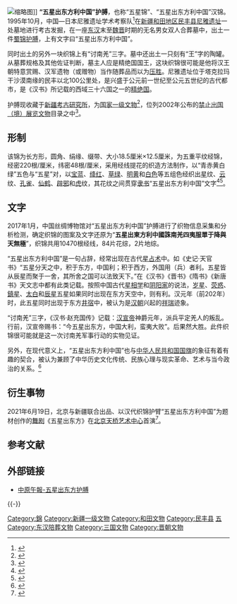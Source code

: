 {{禁止出国(境)展览文物
|图片 = [[File:Five_stars_rising_east_benefit_China.jpg|300px]]
|名称 = “五星出东方”护膊
|时代 = [[东汉|东汉]]至[[曹魏|魏]]、[[晋朝|晋]]
|出土 = [[新疆|新疆]][[和田地区|和田地区]][[民丰县|民丰县]]（1995年）
|现藏 = [[新疆考古研究所|新疆考古研究所]]
|登录 = 2002年
}}
[[File:“五星出东方利中国”护膊复制品.jpg|缩略图]]]]
'''“五星出东方利中国”护膊'''，也称“五星锦”、“五星出东方利中国”汉锦。1995年10月，中国—日本尼雅遗址学术考察队<ref>{{Cite web|title=“精绝”绿洲的盛衰往事-新华网|url=http://m.xinhuanet.com/xj/2019-01/25/c_1124041117.htm|work=m.xinhuanet.com|accessdate=2019-02-09|archive-date=2020-11-02|archive-url=https://web.archive.org/web/20201102184323/http://m.xinhuanet.com/xj/2019-01/25/c_1124041117.htm|dead-url=no}}</ref>在[[新疆维吾尔自治区|新疆]][[和田地区|和田地区]][[民丰县|民丰县]][[尼雅遺址|尼雅遗址]]一处墓地进行考古发掘，在一座[[东汉|东汉]]末至[[曹魏|魏]][[晋朝|晋]]时期的无名男女双人合葬墓中，出土一件[[蜀锦|蜀锦]][[护膊|护膊]]，上有文字曰“五星出东方利中国”。

同时出土的另外一块织锦上有“讨南羌”三字。墓中还出土一只刻有“王”字的陶罐。从墓葬规格及其他佐证判断，墓主人应是精绝国国王，这块织锦很可能是他将汉王朝特意赏赐、汉军遗物（或赠物）当作随葬品而以为[[压胜|压胜]]。尼雅遗址位于塔克拉玛干沙漠南缘的民丰以北100公里处，是兴盛于公元前一世纪至公元五世纪的古代都市，是《汉书》所记载的西域三十六国之一的[[精絕|精绝国]]。

护膊现收藏于[[新疆考古研究所|新疆考古研究所]]，为[[国家一级文物|国家一级文物]]<ref>{{Cite book|title=天象|last=张淑媛编著|first=|publisher=北京：中国旅游出版社|year=2015.03|isbn=978-7-5032-5236-5|location=|pages=111}}</ref>，位列2002年公布的[[禁止出国（境）展览文物|禁止出国（境）展览文物]]目录之中<ref>{{Cite book|title=中华传统吉祥图案知识全集|last=王连海编著|first=|publisher=北京：气象出版社|year=2015.08|isbn=978-7-5029-6121-3|location=|pages=255}}</ref>。

== 形制 ==
该锦为长方形，圆角、绢缘、缀带、大小18.5厘米×12.5厘米，为五重平纹经锦，经密220根/厘米，纬密48根/厘米，采用经线提花的织造方法制作，以“青赤黄白绿”五色与“五星”对，以[[宝蓝|宝蓝]]、[[绛红|绛红]]、[[草绿|草绿]]、[[明黄|明黄]]和[[白色|白色]]等五组色经织出[[星|星]]纹、[[云|云]]纹、[[孔雀|孔雀]]、[[仙鹤|仙鹤]]、[[辟邪|辟邪]]和[[虎|虎]]纹，其花纹之间贯穿[[隶书|隶书]]“五星出东方利中国”文字<ref>{{Cite book|title=新疆古代书法史|last=史晓明主编|first=|publisher=乌鲁木齐：新疆美术摄影出版社|year=2013.09|isbn=978-7-5469-4353-4|location=|pages=56}}</ref><ref>{{Cite web|title=“五星出东方利中国”护膊之谜|url=http://www.kaogu.cn/cn/kaoguyuandi/kaogusuibi/2015/0211/49247.html|work=www.kaogu.cn|accessdate=2019-02-09|archive-date=2020-11-02|archive-url=https://web.archive.org/web/20201102211431/http://www.kaogu.cn/cn/kaoguyuandi/kaogusuibi/2015/0211/49247.html|dead-url=no}}</ref>。

== 文字 ==
2017年1月，中国丝绸博物馆对“五星出东方利中国”护膊进行了织物信息采集和分析检测，确定织锦的图案及文字还原为“'''五星出東方利中國誅南羌四夷服單于降與天無極'''”，织锦共用10470根经线，84片花综，2片地综。

“五星出东方利中国”是一句占辞，经常出现在古代[[占星术|星占术]]中。如《史记·天官书》“五星分天之中，积于东方，中国利；积于西方，外国用（兵）者利。五星皆从辰星而聚于一舍，其所舍之国可以法致天下。”在《汉书》《晋书》《隋书》《新唐书》天文志中都有此类记载。按照中国古代[[星相学|星相学]]和[[阴阳家|阴阳家]]的说法，[[木星|岁星]]、[[火星|荧惑]]、[[土星|鎮星]]、[[金星|太白]]和[[水星|辰星]]五星如果同时出现在东方天空中，则有利。汉元年（前202年）时，此五星同时出现于东方[[井宿|井宿]]中，被认为是[[汉朝|汉朝]]兴起的[[祥瑞|祥瑞]]迹象。

“讨南羌”三字，《汉书·赵充国传》记载：[[汉宣帝|汉宣帝]]神爵元年，派兵平定羌人的叛乱。行前，汉宣帝赐书：“今五星出东方，中国大利，蛮夷大败”。后果然大胜。此件织锦很可能就是这一次讨南羌军事行动的实物见证。

另外，在现代意义上，“五星出东方利中国”也与[[中华人民共和国国旗|中华人民共和国国旗]]的象征有着有趣的契合，被认为兼顾了中华历史文化传统、民族心理与现实革命、艺术与当今政治的关系。<ref>{{Cite web|title=穿越千年的神秘织锦:"五星出东方利中国"如何解——中新网|url=http://www.chinanews.com/cul/news/2009/02-18/1569195.shtml|work=www.chinanews.com|accessdate=2019-02-09|archive-date=2019-11-17|archive-url=https://web.archive.org/web/20191117145031/http://www.chinanews.com/cul/news/2009/02-18/1569195.shtml|dead-url=no}}</ref>

== 衍生事物 ==
2021年6月19日，北京与新疆联合出品、以汉代织锦护臂“五星出东方利中国”为题材创作的[[舞剧|舞剧]]《五星出东方》在[[北京天桥艺术中心|北京天桥艺术中心]]首演<ref>{{cite news|url=http://bj.people.com.cn/n2/2021/0622/c14540-34787154.html|title=北京新疆联合出品的大型舞剧《五星出东方》在京首演 让文物说话，让历史故事落地|work=[[人民日报|人民日报]]|date=2021-06-22|accessdate=2021-07-14|archive-date=2021-07-14|archive-url=https://web.archive.org/web/20210714021222/http://bj.people.com.cn/n2/2021/0622/c14540-34787154.html|dead-url=no}}</ref>。

== 参考文献 ==
{{Reflist}}
== 外部链接 ==
*[https://www.youtube.com/watch?v=svKDwJURX9k 中原午報-五星出东方护膊] {{Wayback|url=https://www.youtube.com/watch?v=svKDwJURX9k |date=20190218133450 }}

{{-}}
{{禁止出境展览文物索引}}
{{国家宝藏}}
[[Category:錦|Category:錦]]
[[Category:新疆一级文物|Category:新疆一级文物]]
[[Category:和田文物|Category:和田文物]]
[[Category:民丰县|Category:民丰县]]
[[Category:谶语|五]]
[[Category:东汉陪葬文物|Category:东汉陪葬文物]]
[[Category:三国文物|Category:三国文物]]
[[Category:晋朝文物|Category:晋朝文物]]